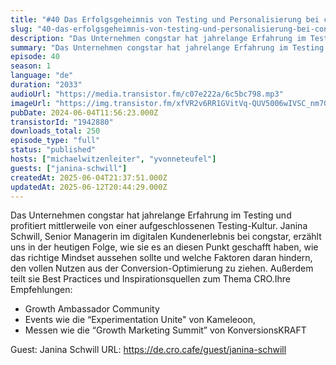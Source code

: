```yaml
---
title: "#40 Das Erfolgsgeheimnis von Testing und Personalisierung bei congstar - mit Janina Schwill"
slug: "40-das-erfolgsgeheimnis-von-testing-und-personalisierung-bei-congstar-mit-janina-schwill"
description: "Das Unternehmen congstar hat jahrelange Erfahrung im Testing und profitiert mittlerweile von einer aufgeschlossenen Testing-Kultur. Janina Schwill, Senior Managerin im digitalen Kundenerlebnis bei congstar, erzählt uns in der heutigen Folge, wie sie es an diesen Punkt geschafft haben, wie das richtige Mindset aussehen sollte und welche Faktoren daran hindern, den vollen Nutzen aus der Conversion-Optimierung zu ziehen. Außerdem teilt sie Best Practices und Inspirationsquellen zum Thema CRO.Ihre Empfehlungen:\n\n- Growth Ambassador Community\n- Events wie die “Experimentation Unite\" von Kameleoon,\n- Messen wie die “Growth Marketing Summit” von KonversionsKRAFT\n\n Guest: Janina Schwill URL: https://de.cro.cafe/guest/janina-schwill"
summary: "Das Unternehmen congstar hat jahrelange Erfahrung im Testing und profitiert mittlerweile von einer aufgeschlossenen Testing-Kultur. Janina Schwill, Senior Managerin im digitalen Kundenerlebnis bei congstar, erzählt uns in der heutigen Folge, wie sie es an diesen Punkt geschafft haben, wie das richtige Mindset aussehen sollte und welche Faktoren daran hindern, den vollen Nutzen aus der Conversion-Optimierung zu ziehen. Außerdem teilt sie Best Practices und Inspirationsquellen zum Thema CRO.Ihre Empfehlungen:Growth Ambassador CommunityEvents wie die “Experimentation Unite\" von Kameleoon,Messen wie die “Growth Marketing Summit” von KonversionsKRAFT Guest: Janina Schwill URL: https://de.cro.cafe/guest/janina-schwill"
episode: 40
season: 1
language: "de"
duration: "2033"
audioUrl: "https://media.transistor.fm/c07e222a/6c5bc798.mp3"
imageUrl: "https://img.transistor.fm/xfVR2v6RR1GVitVq-QUV5006wIVSC_nm70tx_DU7wJQ/rs:fill:3000:3000:1/q:60/aHR0cHM6Ly9pbWct/dXBsb2FkLXByb2R1/Y3Rpb24udHJhbnNp/c3Rvci5mbS80YmM2/MjVjODQ5OTRiNDZm/MWE3ZmQ3NTZhYmNh/Y2M5Ni5qcGc.webp"
pubDate: 2024-06-04T11:56:23.000Z
transistorId: "1942880"
downloads_total: 250
episode_type: "full"
status: "published"
hosts: ["michaelwitzenleiter", "yvonneteufel"]
guests: ["janina-schwill"]
createdAt: 2025-06-04T21:37:51.000Z
updatedAt: 2025-06-12T20:44:29.000Z
---
```


Das Unternehmen congstar hat jahrelange Erfahrung im Testing und profitiert mittlerweile von einer aufgeschlossenen Testing-Kultur. Janina Schwill, Senior Managerin im digitalen Kundenerlebnis bei congstar, erzählt uns in der heutigen Folge, wie sie es an diesen Punkt geschafft haben, wie das richtige Mindset aussehen sollte und welche Faktoren daran hindern, den vollen Nutzen aus der Conversion-Optimierung zu ziehen. Außerdem teilt sie Best Practices und Inspirationsquellen zum Thema CRO.Ihre Empfehlungen:

- Growth Ambassador Community
- Events wie die “Experimentation Unite" von Kameleoon,
- Messen wie die “Growth Marketing Summit” von KonversionsKRAFT

 Guest: Janina Schwill URL: https://de.cro.cafe/guest/janina-schwill
